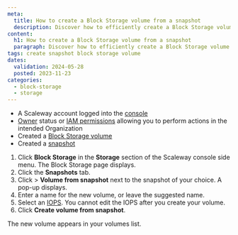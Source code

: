 ```yaml
---
meta:
  title: How to create a Block Storage volume from a snapshot
  description: Discover how to efficiently create a Block Storage volume from a snapshot with our comprehensive step-by-step guide. Optimize your storage workflow effortlessly.
content:
  h1: How to create a Block Storage volume from a snapshot
  paragraph: Discover how to efficiently create a Block Storage volume from a snapshot with our comprehensive step-by-step guide. Optimize your storage workflow effortlessly.
tags: create snapshot block storage volume
dates:
  validation: 2024-05-28
  posted: 2023-11-23
categories:
  - block-storage
  - storage
---
```


<Macro id="requirements" />

- A Scaleway account logged into the [console](https://console.scaleway.com/)
- [Owner](/identity-and-access-management/iam/concepts/#owner/) status or [IAM permissions](/identity-and-access-management/iam/concepts/#permission/) allowing you to perform actions in the intended Organization
- Created a [Block Storage volume](/storage/block/how-to/create-a-volume/)
- Created a [snapshot](/storage/block/how-to/create-a-snapshot/)


1. Click **Block Storage** in the **Storage** section of the Scaleway console side menu. The Block Storage page displays.
2. Click the **Snapshots** tab.
3. Click <Icon name="more" /> > **Volume from snapshot** next to the snapshot of your choice. A pop-up displays.
4. Enter a name for the new volume, or leave the suggested name.
5. Select an [IOPS](/storage/block/concepts/#iops/).
        <Message type="important">
          You cannot edit the IOPS after you create your volume.
        </Message>
6. Click **Create volume from snapshot**.

The new volume appears in your volumes list.


